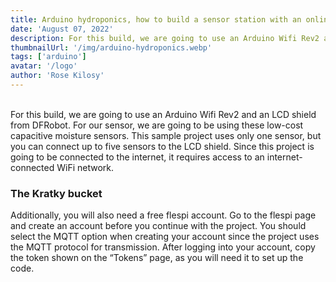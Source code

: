 ```yaml
---
title: Arduino hydroponics, how to build a sensor station with an online dashboard
date: 'August 07, 2022'
description: For this build, we are going to use an Arduino Wifi Rev2 and an LCD shield from DFRobot
thumbnailUrl: '/img/arduino-hydroponics.webp'
tags: ['arduino']
avatar: '/logo'
author: 'Rose Kilosy'
---
```


<br />
<Typography color="text.secondary">
	For this build, we are going to use an Arduino Wifi Rev2 and an LCD shield
	from DFRobot. For our sensor, we are going to be using these low-cost
	capacitive moisture sensors. This sample project uses only one sensor, but
	you can connect up to five sensors to the LCD shield. Since this project is
	going to be connected to the internet, it requires access to an
	internet-connected WiFi network.
</Typography>
<br />

### The Kratky bucket

<Typography color="text.secondary">
	Additionally, you will also need a free flespi account. Go to the flespi page
	and create an account before you continue with the project. You should select
	the MQTT option when creating your account since the project uses the MQTT
	protocol for transmission. After logging into your account, copy the token
	shown on the “Tokens” page, as you will need it to set up the code.
</Typography>
<br />

